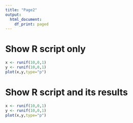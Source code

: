 ---
title: "Page2"
output:
  html_document:
    df_print: paged
---

# Show R script only

```{r,eval=F}
x <- runif(10,0,1)
y <- runif(10,0,1)
plot(x,y,type="p")
```

# Show R script and its results

```{r}
x <- runif(10,0,1)
y <- runif(10,0,1)
plot(x,y,type="p")
```